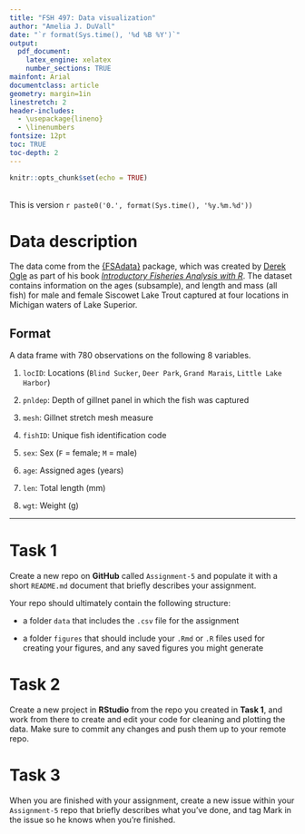 ```yaml
---
title: "FSH 497: Data visualization"
author: "Amelia J. DuVall"
date: "`r format(Sys.time(), '%d %B %Y')`"
output: 
  pdf_document:
    latex_engine: xelatex
    number_sections: TRUE
mainfont: Arial
documentclass: article
geometry: margin=1in
linestretch: 2
header-includes:
  - \usepackage{lineno}
  - \linenumbers
fontsize: 12pt
toc: TRUE
toc-depth: 2
---
```


```r
knitr::opts_chunk$set(echo = TRUE)
```

<br>
This is version `r paste0('0.', format(Sys.time(), '%y.%m.%d'))`

# Data description

The data come from the [{FSAdata}](https://github.com/droglenc/FSAdata) package, which was created by [Derek Ogle](https://derekogle.com/) as part of his book [*Introductory Fisheries Analysis with R*](http://derekogle.com/IFAR/). The dataset contains information on the ages (subsample), and length and mass (all fish) for male and female Siscowet Lake Trout captured at four locations in Michigan waters of Lake Superior.

## Format

A data frame with 780 observations on the following 8 variables.

1) `locID`: Locations (`Blind Sucker`, `Deer Park`, `Grand Marais`, `Little Lake Harbor`) 

2) `pnldep`: Depth of gillnet panel in which the fish was captured  

3) `mesh`: Gillnet stretch mesh measure  

4) `fishID`: Unique fish identification code  

5) `sex`: Sex (`F` = female; `M` = male)  

6) `age`: Assigned ages (years)  

7) `len`: Total length (mm)  

8) `wgt`: Weight (g)  

***

# Task 1

Create a new repo on **GitHub** called `Assignment-5` and populate it with a short `README.md` document that briefly describes your assignment. 

Your repo should ultimately contain the following structure:

* a folder `data` that includes the `.csv` file for the assignment

* a folder `figures` that should include your `.Rmd` or `.R` files used for creating your figures, and any saved figures you might generate


# Task 2

Create a new project in **RStudio** from the repo you created in **Task 1**, and work from there to create and edit your code for cleaning and plotting the data. Make sure to commit any changes and push them up to your remote repo.

# Task 3

When you are finished with your assignment, create a new issue within your `Assignment-5` repo that briefly describes what you've done, and tag Mark in the issue so he knows when you're finished.



